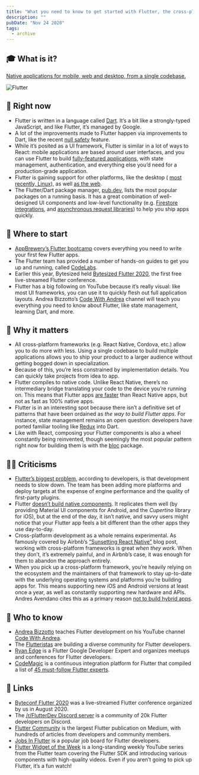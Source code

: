```yaml
---
title: "What you need to know to get started with Flutter, the cross-platform app framework"
description: ""
pubDate: "Nov 24 2020"
tags:
  - archive
---
```


## **🎓 What is it?**

[Native applications for mobile, web and desktop, from a single codebase.](https://flutter.dev/)

![Flutter](https://f000.backblazeb2.com/file/bytesized-assets/images/flutter.gif)

## **📌 Right now**

- Flutter is written in a language called [Dart](https://dart.dev/). It’s a bit like a strongly-typed JavaScript, and like Flutter, it’s managed by Google.
- A lot of the improvements made to Flutter happen via improvements to Dart, like the recent [null safety](https://medium.com/flutter/announcing-dart-null-safety-beta-4491da22077a) feature.
- While it’s posited as a UI framework, Flutter is similar in a lot of ways to React: mobile applications are based around user interfaces, and you can use Flutter to build [fully-featured applications](https://flutter.dev/showcase), with state management, authentication, and everything else you’d need for a production-grade application.
- Flutter is gaining support for other platforms, like the desktop ( [most recently, Linux](https://www.youtube.com/watch?v=Pzp9C0NNcZ8)), as well [as the web](https://medium.com/flutter/flutter-on-the-web-slivers-and-platform-specific-issues-user-survey-results-from-q3-2020-f8034236b2a8).
- The Flutter/Dart package manager, [pub.dev](https://pub.dev/), lists the most popular packages on a running basis. It has a great combination of well-designed UI components and low-level functionality (e.g. [Firestore integrations](https://pub.dev/packages/cloud_firestore_platform_interface), and [asynchronous request libraries](https://pub.dev/packages/http)) to help you ship apps quickly.

## **👶 Where to start**

- [AppBrewery’s Flutter bootcamp](https://www.appbrewery.co/p/flutter-development-bootcamp-with-dart) covers everything you need to write your first few Flutter apps.
- The Flutter team has provided a number of hands-on guides to get you up and running, called [CodeLabs](https://flutter.dev/docs/codelabs).
- Earlier this year, Bytesized held [Bytesized Flutter 2020](https://www.appbrewery.co/p/flutter-development-bootcamp-with-dart), the first free live-streamed Flutter conference.
- Flutter has a big following on YouTube because it’s really visual: like most UI frameworks, you can use it to quickly flesh out full application layouts. Andrea Bizzotto’s [Code With Andrea](https://www.youtube.com/channel/UCrTnsT4OYZ53l0QGKqLeD5Q) channel will teach you everything you need to know about Flutter, like state management, learning Dart, and more.

## **🤔 Why it matters**

- All cross-platform frameworks (e.g. React Native, Cordova, etc.) allow you to do more with less. Using a single codebase to build multiple applications allows you to ship your product to a larger audience without getting bogged down in specialization.
- Because of this, you’re less constrained by implementation details. You can quickly take projects from idea to app.
- Flutter compiles to native code. Unlike React Native, there’s no intermediary bridge translating your code to the device you’re running on. This means that Flutter apps [are faster](https://medium.com/swlh/flutter-vs-native-vs-react-native-examining-performance-31338f081980#:~:text=Java%20and%20Kotlin%20have%20similar,15%20times%20slower%20than%20native.) than React Native apps, but not as fast as 100% native apps.
- Flutter is in an interesting spot because there isn’t a definitive set of patterns that have been ordained as _the way to build Flutter apps_. For instance, state management remains an open question: developers have ported familiar tooling like [Redux](https://pub.dev/packages/redux) into Dart.
- Like with React, composing your Flutter components is also a wheel constantly being reinvented, though seemingly the most popular pattern right now for building them is with the [bloc](https://pub.dev/packages/bloc) package.

## **🙅‍♀️ Criticisms**

- [Flutter’s biggest problem](https://www.reddit.com/r/FlutterDev/comments/ju2zza/flutters_biggest_problem/), according to developers, is that development needs to slow down. The team has been adding more platforms and deploy targets at the expense of engine performance and the quality of first-party plugins.
- Flutter [doesn’t build native components](https://medium.com/asos-techblog/flutter-vs-react-native-for-ios-android-app-development-c41b4e038db9#:~:text=Flutter%20paints%20the%20UI%20on%20its%20own%20custom%20way,%20it%20doesn%E2%80%99t%20create%20native%20components.). It replicates them well (by providing Material UI components for Android, and the _Cupertino_ library for iOS), but at the end of the day, it isn’t native, and savvy users might notice that your Flutter app feels a bit different than the other apps they use day-to-day.
- Cross-platform development as a whole remains experimental. As famously covered by Airbnb’s [“Sunsetting React Native”](https://medium.com/airbnb-engineering/sunsetting-react-native-1868ba28e30a) blog post, working with cross-platform frameworks is great _when they work_. When they don’t, it’s extremely painful, and in Airbnb’s case, it was enough for them to abandon the approach entirely.
- When you pick up a cross-platform framework, you’re heavily relying on the ecosystem and the maintainers of that framework to stay up-to-date with the underlying operating systems and platforms you’re building apps for. This means supporting new iOS and Android versions at least once a year, as well as constantly supporting new hardware and APIs. Andres Avendano cites this as a primary reason [not to build hybrid apps](https://bluefletch.com/avoid-hybrid-apps-in-2020/).

## **🙋 Who to know**

- [Andrea Bizzotto](https://twitter.com/biz84) teaches Flutter development on his YouTube channel [Code With Andrea](https://www.youtube.com/channel/UCrTnsT4OYZ53l0QGKqLeD5Q).
- The [Flutteristas](https://twitter.com/flutteristas?lang=en) are building a diverse community for Flutter developers.
- [Ryan Edge](https://twitter.com/chimon1984) is a Flutter Google Developer Expert and organizes meetups and conferences for Flutter developers.
- [CodeMagic](https://codemagic.io/) is a continuous integration platform for Flutter that compiled a list of [45 must-follow Flutter experts](https://blog.codemagic.io/top-flutter-developers-to-follow-on-twitter/).

## **🔗 Links**

- [Byteconf Flutter 2020](https://www.youtube.com/watch?v=dvUFVgymG8w) was a live-streamed Flutter conference organized by us in August 2020.
- The [/r/FlutterDev Discord server](https://discord.gg/uMya6wQ) is a community of 20k Flutter developers on Discord.
- [Flutter Community](https://medium.com/flutter-community) is the largest Flutter publication on Medium, with hundreds of articles from developers and community members.
- [Jobs In Flutter](https://www.jobsinflutter.io/) is a popular job board for Flutter developers.
- [Flutter Widget of the Week](https://www.youtube.com/playlist?list=PLjxrf2q8roU23XGwz3Km7sQZFTdB996iG) is a long-standing weekly YouTube series from the Flutter team covering the Flutter SDK and introducing various components with high-quality videos. Even if you aren’t going to pick up Flutter, it’s a fun watch!
